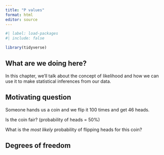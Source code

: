 ```yaml
---
title: "P values"
format: html
editor: source
---
```


```r
#| label: load-packages
#| include: false

library(tidyverse)
```

## What are we doing here?

In this chapter, we'll talk about the concept of likelihood and how we can use it to make statistical inferences from our data.



## Motivating question
Someone hands us a coin and we flip it 100 times and get 46 heads. 

Is the coin fair? (probability of heads = 50%)

What is the _most likely_ probability of flipping heads for this coin?


## Degrees of freedom
